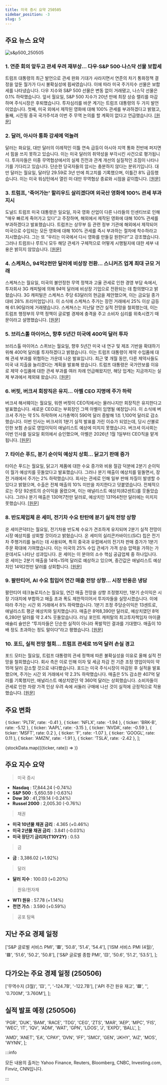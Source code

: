 ```yaml
---
title: 미국 증시 요약 250505
sidebar_position: -3
slug: 5
---
```


## 주요 뉴스 요약

![s&p500_250505](/map/250505.png)

### 1. **연준 회의 앞두고 관세 우려 재부상... 다우·S&P 500·나스닥 선물 보합세**

트럼프 대통령의 최근 발언으로 관세 완화 기대가 사라지면서 연준의 차기 통화정책 결정을 앞둔 월가가 다시 불확실성에 휩싸였습니다. 이에 따라 미국 주가지수 선물은 보합세를 나타냈습니다. 다우 지수와 S&P 500 선물은 변동 없이 거래됐고, 나스닥 선물은 0.1% 하락했습니다. 앞서 월요일, S&P 500 지수가 20년 만에 최장 상승 랠리를 마감하며 주식시장은 후퇴했습니다. 투자심리를 바꾼 계기는 트럼프 대통령의 두 가지 발언이었습니다. 첫째, 미국 외에서 제작된 영화에 대해 100% 관세를 부과하겠다고 밝혔고, 둘째, 시진핑 중국 국가주석과 이번 주 무역 논의를 할 계획이 없다고 언급했습니다. [[원문]](https://finance.yahoo.com/news/live/stock-market-today-dow-sp-500-nasdaq-futures-hold-steady-as-tariff-worries-resurface-ahead-of-fed-meeting-232527583.html)

### 2. **달러, 아시아 통화 강세에 억눌려**

달러는 화요일, 대만 달러의 이례적인 이틀 연속 급등이 아시아 지역 통화 전반에 퍼지면서 힘을 쓰지 못하고 있습니다. 이는 미국 달러의 취약성을 부각시킨 사건으로 평가됩니다. 투자자들은 미중 무역협상에서의 실제 진전과 관계 개선의 실질적인 조짐이 나타나기를 기다리고 있습니다. 단순한 당국자들의 암시는 충분하지 않다는 분위기입니다. 대만 달러는 월요일, 달러당 29.59로 3년 만에 최고치를 기록했으며, 이틀간 8% 급등했습니다. 이는 미국 워싱턴에서 열린 미·대만 무역협상 종료와 시점을 같이합니다. [[원문]](http://xn--reuters-ru1a.com/world/middle-east/dollar-restrained-by-surge-asian-counterparts-2025-05-06/)

### 3. **트럼프, '죽어가는' 할리우드 살리겠다며 외국산 영화에 100% 관세 부과 지시**

도널드 트럼프 미국 대통령은 일요일, 자국 영화 산업이 다른 나라들의 인센티브로 인해 "매우 빠르게 죽어가고 있다"고 주장하며, 해외에서 제작된 영화에 대해 100% 관세를 부과하겠다고 발표했습니다. 트럼프는 상무부 등 관련 정부 기관에 해외에서 제작되어 미국으로 수입되는 모든 영화에 대해 100% 관세를 즉시 부과하는 절차에 착수하라고 지시했습니다. 그는 또 “우리는 미국에서 다시 영화를 만들길 원한다!”고 강조했습니다. 그러나 트럼프나 루트닉 모두 해당 관세가 구체적으로 어떻게 시행될지에 대한 세부 내용은 밝히지 않았습니다. [[원문]](https://www.reuters.com/business/media-telecom/trump-announces-100-tariff-movies-produced-outside-us-2025-05-04/)

### 4. **스케쳐스, 94억2천만 달러에 비상장 전환... 스니커즈 업계 최대 규모 거래**

스케쳐스는 월요일, 미국의 불안정한 무역 정책과 고율 관세로 인한 경영 부담 속에서, 투자회사 3G 캐피털에 의해 94억 달러에 비상장 기업으로 전환되는 데 합의했다고 밝혔습니다. 3G 캐피털은 스케쳐스 주당 63달러의 현금을 제안했으며, 이는 금요일 종가 대비 28% 프리미엄입니다. 이 소식에 스케쳐스 주가는 장전 거래에서 25% 이상 급등해 61.90달러에 거래됐습니다. 스케쳐스는 지난달 연간 실적 전망을 철회했는데, 이는 트럼프 행정부의 무역 정책이 글로벌 경제에 충격을 주고 소비자 심리를 위축시켰기 때문이라고 설명했습니다. [[원문]](https://www.reuters.com/markets/deals/footwear-brand-skechers-be-taken-private-9-billion-deal-2025-05-05/)

### 5. **브리스톨 마이어스, 향후 5년간 미국에 400억 달러 투자**

브리스톨 마이어스 스퀴브는 월요일, 향후 5년간 미국 내 연구 및 제조 기반을 확대하기 위해 400억 달러를 투자하겠다고 밝혔습니다. 이는 트럼프 대통령이 제약 수입품에 대해 관세 부과를 위협하는 가운데 나온 발표입니다. 최근 몇 개월 동안, 다른 제약사들도 미국 내 지출을 늘리겠다는 계획을 발표해 왔습니다. 트럼프 대통령은 국가안보를 이유로 제약 수입품에 대한 관세 부과를 여러 차례 언급해왔지만, 해당 업계는 지금까지는 실제 부과에서 제외돼 왔습니다. [[원문]](https://www.reuters.com/business/healthcare-pharmaceuticals/bristol-myers-invest-40-billion-us-over-5-years-ceo-says-2025-05-05/)

### 6. **버핏, 버크셔 회장직은 유지... 아벨 CEO 지명에 주가 하락**

버크셔 해서웨이는 월요일, 워렌 버핏이 CEO직에서는 물러나지만 회장직은 유지한다고 발표했습니다. 새로운 CEO로는 부회장인 그렉 아벨이 임명될 예정입니다. 이 소식에 버크셔 주가는 약 5% 하락하며 시가총액이 590억 달러 증발해 1조 1,100억 달러로 감소했습니다. 이번 인사는 버크셔의 1분기 실적 발표를 가린 이슈가 되었는데, 당시 산불로 인한 보험 손실로 영업이익이 애널리스트 예상에 미치지 못했습니다. 버크셔 이사회는 이번 인사를 일요일 회의에서 승인했으며, 아벨은 2026년 1월 1일부터 CEO직을 맡게 됩니다. [[원문]](https://www.reuters.com/markets/us/berkshire-hathaway-shares-fall-buffett-step-down-ceo-year-end-2025-05-05/)

### 7. **타이슨 푸드, 분기 순이익 예상치 상회... 닭고기 판매 증가**

타이슨 푸드는 월요일, 닭고기 제품에 대한 수요 증가와 비용 절감 덕분에 2분기 순이익이 월가 예상치를 웃돌았다고 발표했습니다. 그러나 분기 매출이 예상치를 밑돌면서, 장전 거래에서 주가는 2% 하락했습니다. 회사는 관세로 인해 일부 판매 차질이 발생할 수 있다고 밝혔으며, 수출은 전체 매출의 10% 미만을 차지한다고 덧붙였습니다. 전체적으로는 주당 92센트의 순이익을 올렸으며, 이는 애널리스트 예상치(82센트)를 웃돌았습니다. 그러나 분기 매출은 130억7천만 달러로, 예상치인 131억4천만 달러에는 미치지 못했습니다. [[원문]](https://www.reuters.com/business/retail-consumer/tyson-foods-beats-quarterly-profit-estimates-strong-chicken-demand-2025-05-05/)

### 8. **반도체업체 온 세미, 전기차 수요 탄탄에 분기 실적 전망 상향**

온 세미콘덕터는 월요일, 전기차용 반도체 수요가 견조하게 유지되며 2분기 실적 전망이 시장 예상치를 상회할 것이라고 밝혔습니다. 온 세미의 실리콘카바이드(SiC) 칩은 전기차 주행거리를 늘리는 데 사용되며, 특히 중국과 유럽에서의 전기차 판매 증가가 1분기 주문 확대에 기여했습니다. 이는 미국의 25% 수입 관세가 가격 상승 압력을 가하는 가운데서도 나타난 성과입니다. 온 세미는 이 분야의 소수 핵심 공급업체 중 하나입니다. 온 세미는 2분기 매출을 14억~15억 달러로 예상하고 있으며, 중간값은 애널리스트 예상치인 14억2천만 달러를 상회합니다. [[원문]](https://www.reuters.com/business/autos-transportation/chipmaker-onsemi-forecasts-upbeat-quarterly-revenue-resilient-demand-ev-makers-2025-05-05/)

### 9. **팔란티어, AI 수요 힘입어 연간 매출 전망 상향... 시장 반응은 냉담**

팔란티어 테크놀로지스는 월요일, 연간 매출 전망을 상향 조정했지만, 1분기 순이익은 시장 기대치에 부합하고 매출 초과 폭도 제한적이어서 투자자들을 실망시켰습니다. 이에 따라 주가는 시간 외 거래에서 8% 하락했습니다. 1분기 조정 주당순이익은 13센트로, 애널리스트 평균 예상치와 일치했습니다. 매출은 8억8,390만 달러로, 예상치였던 8억6,280만 달러를 약 2.4% 웃돌았습니다. 러닝 포인트 캐피탈의 최고투자책임자 마이클 애슐리 슐만은 “투자자들은 단순한 실적이 아니라 폭발적인 결과를 기대했다. 매출이 10배 정도 초과하는 정도 말이다”라고 평했습니다. [[원문]](https://www.reuters.com/business/palantir-raises-annual-revenue-forecast-booming-ai-demand-2025-05-05/)

### 10. **포드, 실적 전망 철회... 트럼프 관세로 15억 달러 손실 경고**

포드 모터는 월요일, 트럼프 대통령의 관세 정책에 따른 불확실성을 이유로 올해 실적 전망을 철회했습니다. 회사 측은 이로 인해 이자 및 세금 차감 전 기준 조정 영업이익이 약 15억 달러 감소할 것으로 내다봤습니다. 포드는 미국 주식시장이 마감된 후 실적을 발표했으며, 주가는 시간 외 거래에서 약 2.3% 하락했습니다. 매출은 5% 감소한 407억 달러를 기록했지만, 애널리스트 예상치였던 약 360억 달러는 상회했습니다. 소비자들이 관세로 인한 차량 가격 인상 우려 속에 서둘러 구매에 나선 것이 실적에 긍정적으로 작용했습니다. [[원문]](https://www.reuters.com/business/autos-transportation/ford-pulls-guidance-warns-it-will-take-15-billion-hit-trumps-tariffs-2025-05-05/)

## 주요 변화

  { ticker: 'PLTR', rate: -0.41 },
  { ticker: 'NFLX', rate: -1.94 },
  { ticker: 'BRK-B', rate: -5.12 },
  { ticker: 'AAPL', rate: -3.15 },
  { ticker: 'NVDA', rate: -0.59 },
  { ticker: 'MSFT', rate: 0.2 },
  { ticker: 'F', rate: -1.07 },
  { ticker: 'GOOGL', rate: 0.11 },
  { ticker: 'AMZN', rate: -1.91 },
  { ticker: 'TSLA', rate: -2.42 },
];

{stockData.map(({ticker, rate}) => <StockCardMini key={ticker} ticker={ticker} rate={rate}></StockCardMini>)}

## 주요 지수 요약

> 미국 증시

- **Nasdaq** : 17,844.24 (-0.74%)
- **S&P 500** : 5,650.59 (-0.63%)
- **Dow 30** : 41,219.14 (-0.24%)
- **Russel 2000** : 2,005.30 (-0.76%)

> 채권

- **미국 10년물 채권 금리** : 4.365 (+0.46%)
- **미국 2년물 채권 금리** : 3.841 (-0.03%)
- **미국 장단기 금리차(T10Y2Y)** : 0.53

> 금

- **금** : 3,386.02 (+1.92%)

> 달러

- **달러 지수** : 100.03 (+0.20%)

> 원유/원자재

- **WTI 원유** : 57.78 (+1.14%)
- **천연 가스** : 3.590 (+0.59%)

> 공포 탐욕

<FearAndGreed fearAndGreedIndex={57} vix={23.64} vixRate={4.23} />

## 지난 주요 경제 일정

  ['S&P 글로벌 서비스 PMI', '🟥', '50.8', '51.4', '54.4'],
  ['ISM 서비스 PMI (4월)', '🟥', '51.6', '50.2', '50.8'],
  ['S&P 글로벌 종합 PMI', '🟨', '50.6', '51.2', '53.5'],
];

<EconomicCalendar data={eventsData} />

## 다가오는 주요 경제 일정 (250506)

  ['무역수지 (3월)', '🟨', '', '-124.7B', '-122.7B'],
  ['API 주간 원유 재고', '🟩', '', '0.700M', '3.760M'],
];

<EconomicCalendar data={nextEventsData} />

## 실적 발표 예정 (250506)

  'PGR',
  'DUK',
  'BAM',
  'RACE',
  'TDG',
  'CEG',
  'ZTS',
  'MAR',
  'AEP',
  'MPC',
  'FIS',
  'WEC',
  'IT',
  'IQV',
  'ADM',
  'WAT',
  'GPN',
  'LDOS',
  'J',
  'EXPD',
  'BALL',
];

  'AMD',
  'ANET',
  'EA',
  'CPAY',
  'DVN',
  'IFF',
  'SMCI',
  'GEN',
  'JKHY',
  'AIZ',
  'MOS',
  'WYNN',
];

<EarningsBoard stocksBMO={stocksBMO} stocksAMC={stocksAMC} />

:::info

모든 내용의 출처는 Yahoo Finance, Reuters, Bloomberg, CNBC, Investing.com, Finviz, CNN입니다.

:::

